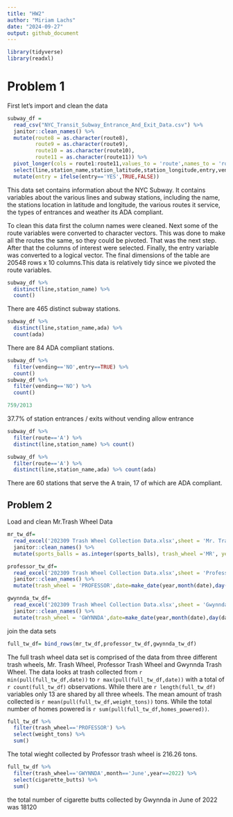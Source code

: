 ```yaml
---
title: "HW2"
author: "Miriam Lachs"
date: "2024-09-27"
output: github_document
---
```


```r
library(tidyverse)
library(readxl)
```

# Problem 1 

First let's import and clean the data

```r
subway_df =
  read_csv("NYC_Transit_Subway_Entrance_And_Exit_Data.csv") %>% 
  janitor::clean_names() %>% 
  mutate(route8 = as.character(route8),
         route9 = as.character(route9),
         route10 = as.character(route10),
         route11 = as.character(route11)) %>% 
  pivot_longer(cols = route1:route11,values_to = 'route',names_to = 'route_num') %>% 
  select(line,station_name,station_latitude,station_longitude,entry,vending,entrance_type,ada,route_num,route) %>% 
  mutate(entry = ifelse(entry=='YES',TRUE,FALSE))
```

This data set contains information about the NYC Subway. It contains variables about the various lines and subway stations, including the name, the stations location in latitude and longitude, the various routes it service, the types of entrances and weather its ADA compliant. 

To clean this data first the column names were cleaned. Next some of the route variables were converted to character vectors. This was done to make all the routes the same, so they could be pivoted. That was the next step. After that the columns of interest were selected. Finally, the entry variable was converted to a logical vector. The final dimensions of the table are 20548 rows x 10 columns.This data is relatively tidy since we pivoted the route variables. 

```r
subway_df %>% 
  distinct(line,station_name) %>% 
  count()
```

There are 465 distinct subway stations.

```r
subway_df %>% 
  distinct(line,station_name,ada) %>% 
  count(ada)
```

There are 84 ADA compliant stations.

```r
subway_df %>% 
  filter(vending=='NO',entry==TRUE) %>% 
  count()
subway_df %>% 
  filter(vending=='NO') %>% 
  count()

759/2013
```
37.7% of station entrances / exits without vending allow entrance

```r
subway_df %>% 
  filter(route=='A') %>% 
  distinct(line,station_name) %>% count()

subway_df %>% 
  filter(route=='A') %>% 
  distinct(line,station_name,ada) %>% count(ada)
```
There are 60 stations that serve the A train, 17 of which are ADA compliant.

## Problem 2

Load and clean Mr.Trash Wheel Data

```r
mr_tw_df=
  read_excel('202309 Trash Wheel Collection Data.xlsx',sheet = 'Mr. Trash Wheel',range = 'A2:N586') %>% 
  janitor::clean_names() %>% 
  mutate(sports_balls = as.integer(sports_balls), trash_wheel ='MR', year = as.numeric(year), date=make_date(year,month(date),day(date)))

professor_tw_df=
  read_excel('202309 Trash Wheel Collection Data.xlsx',sheet = 'Professor Trash Wheel',range = 'A2:M108') %>% 
  janitor::clean_names() %>% 
  mutate(trash_wheel = 'PROFESSOR',date=make_date(year,month(date),day(date)))

gwynnda_tw_df=
  read_excel('202309 Trash Wheel Collection Data.xlsx',sheet = 'Gwynnda Trash Wheel',range = 'A2:L157') %>% 
  janitor::clean_names() %>% 
  mutate(trash_wheel = 'GWYNNDA',date=make_date(year,month(date),day(date)))
```

join the data sets

```r
full_tw_df= bind_rows(mr_tw_df,professor_tw_df,gwynnda_tw_df)

```

The full trash wheel data set is comprised of the data from three different trash wheels, Mr. Trash Wheel, Professor Trash Wheel and Gwynnda Trash Wheel. The data looks at trash collected from `r min(pull(full_tw_df,date))` to `r max(pull(full_tw_df,date))` with a total of `r count(full_tw_df)` observations. While there are `r length(full_tw_df)` variables only 13 are shared by all three wheels. The mean amount of trash collected is `r mean(pull(full_tw_df,weight_tons))` tons. While the total number of homes powered is `r sum(pull(full_tw_df,homes_powered))`. 

```r
full_tw_df %>% 
  filter(trash_wheel=='PROFESSOR') %>% 
  select(weight_tons) %>% 
  sum()
```

The total wieght collected by Professor trash wheel is 216.26 tons.

```r
full_tw_df %>% 
  filter(trash_wheel=='GWYNNDA',month=='June',year==2022) %>% 
  select(cigarette_butts) %>% 
  sum()
```

the total number of cigarette butts collected by Gwynnda in June of 2022 was 18120